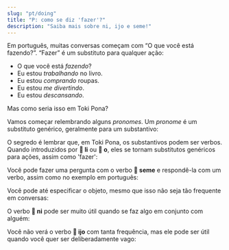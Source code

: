 ```yaml
---
slug: "pt/doing"
title: "P: como se diz 'fazer'?"
description: "Saiba mais sobre ni, ijo e seme!"
---
```



Em português, muitas conversas começam com “O que você está fazendo?”. “Fazer” é um substituto para qualquer ação:

- O que você está _fazendo_?
- Eu estou _trabalhando_ no livro.
- Eu estou _comprando_ roupas.
- Eu estou _me divertindo_.
- Eu estou _descansando_.

Mas como seria isso em Toki Pona?

Vamos começar relembrando alguns _pronomes_. Um _pronome_ é um substituto genérico, geralmente para um substantivo:

<List>
  <Word sl="ni" m="isso, aquilo" />
  <Word sl="ijo" m="algo, coisa, material" />
  <Word sl="seme" m="o quê? qual?" />
</List>

O segredo é lembrar que, em Toki Pona, os substantivos podem ser verbos. Quando introduzidos por **󱤧 li** ou **󱥄 o**, eles se tornam substitutos genéricos para ações, assim como 'fazer':

<List>
  <Word sl="ni" m="fazer isso, fazer aquilo" />
  <Word sl="ijo" m="fazer algo" />
  <Word sl="seme" m="fazer o quê?" />
</List>

Você pode fazer uma pergunta com o verbo **󱥙 seme** e respondê-la com um verbo, assim como no exemplo em português:

<List>
  <Sentence sl="sina seme?" m="O que você está fazendo?" />
  <Sentence sl="mi esun e len." m="Estou comprando roupas" />
</List>

Você pode até especificar o objeto, mesmo que isso não seja tão frequente em conversas:

<List>
  <Sentence sl="sina seme e len?" m="O que você está fazendo com as roupas?" />
  <Sentence sl="mi esun e ona." m="Estou comprando elas" />
</List>

O verbo **󱥁 ni** pode ser muito útil quando se faz algo em conjunto com alguém:

<List>
  <Sentence sl="o pana e moku tawa soweli mi!" m="Por favor, alimente nosso gato!" />
  <Sentence sl="mi ni." m="Eu estou fazendo isso. (= Entendi! Vou providenciar!)" />
</List>

Você não verá o verbo **󱤌 ijo** com tanta frequência, mas ele pode ser útil quando você quer ser deliberadamente vago:

<List>
  <Sentence sl="ona li seme?" m="O que ela está fazendo?" />
  <Sentence sl="ona li ijo e lipu mi!" m="Ela está fazendo algo com meu livro!" />
</List>
